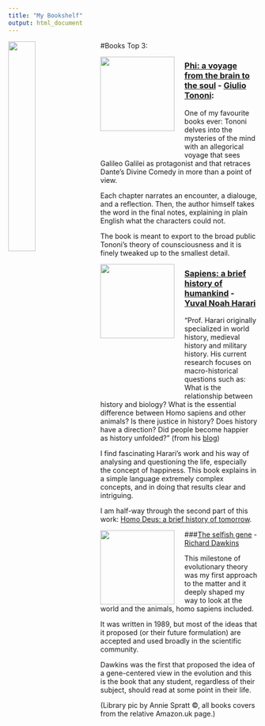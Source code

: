 ```yaml
---
title: "My Bookshelf"
output: html_document
---
```


<img src="images/bookshelf_plain.jpeg" 
  style="width: 33%; 
       float: left;
       padding-right: 20px;
       padding-bottom: 200px;">
       
       
#Books Top 3:

[<img src="images/phi.jpg" style="width: 150px; float: left; padding-right: 20px; padding-bottom: 50px;">](https://www.amazon.co.uk/Phi-Voyage-Brain-Giulio-Tononi/dp/030790721X)
       
### [Phi: a voyage from the brain to the soul](https://www.amazon.co.uk/Phi-Voyage-Brain-Giulio-Tononi/dp/030790721X) -  [Giulio Tononi](http://integratedinformationtheory.org/):

One of my favourite books ever: Tononi delves into the mysteries of the mind with an allegorical voyage that sees Galileo Galilei as protagonist and that retraces Dante's Divine Comedy in more than a point of view.

Each chapter narrates an encounter, a dialouge, and a reflection. Then, the author himself takes the word in the final notes, explaining in plain English what the characters could not.

The book is meant to export to the broad public Tononi's theory of counsciousness and it is finely tweaked up to the smallest detail.

[<img src="images/homo_sapiens.jpg" style="width: 150px; float: left; padding-right: 20px; padding-bottom: 110px;">](https://www.amazon.co.uk/Sapiens-Humankind-Yuval-Noah-Harari/dp/0099590085/ref=tmm_pap_swatch_0?_encoding=UTF8&qid=&sr=)

### [Sapiens: a brief history of humankind](https://www.amazon.co.uk/Sapiens-Humankind-Yuval-Noah-Harari/dp/0099590085/ref=tmm_pap_swatch_0?_encoding=UTF8&qid=&sr=) - [Yuval Noah Harari](http://www.ynharari.com/)

"Prof. Harari originally specialized in world history, medieval history and military history. His current research focuses on macro-historical questions such as: What is the relationship between history and biology? What is the essential difference between Homo sapiens and other animals? Is there justice in history? Does history have a direction? Did people become happier as history unfolded?" (from his [blog](http://www.ynharari.com/))

I find fascinating Harari's work and his way of analysing and questioning the life, especially the concept of happiness. This book explains in a simple language extremely complex concepts, and in doing that results clear and intriguing. 

I am half-way through the second part of this work: [Homo Deus: a brief history of tomorrow](https://www.amazon.co.uk/Homo-Deus-Brief-History-Tomorrow/dp/1784703931/ref=sr_1_1?ie=UTF8&qid=1511913094&sr=8-1&keywords=homo+deus).


[<img src="images/gene.jpg" style="width: 150px; float: left; padding-right: 20px;">](https://www.amazon.co.uk/Selfish-Gene-Richard-Dawkins/dp/0192860925)
       
###[The selfish gene](https://www.amazon.co.uk/Selfish-Gene-Richard-Dawkins/dp/0192860925) - [Richard Dawkins](https://en.wikipedia.org/wiki/Richard_Dawkins)

This milestone of evolutionary theory was my first approach to the matter and it deeply shaped my way to look at the world and the animals, homo sapiens included. 

It was written in 1989, but most of the ideas that it proposed (or their future formulation) are accepted and used broadly in the scientific community. 

Dawkins was the first that proposed the idea of a gene-centered view in the evolution and this is the book that any student, regardless of their subject, should read at some point in their life. 

(Library pic by Annie Spratt ©, all books covers from the relative Amazon.uk page.)
